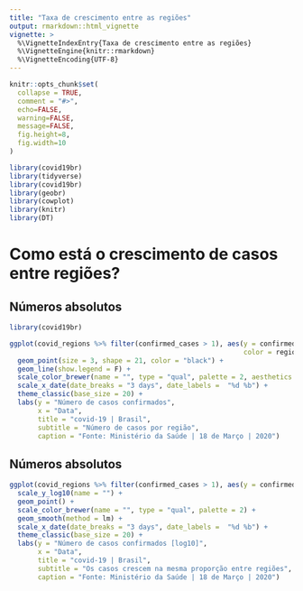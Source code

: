 ```yaml
---
title: "Taxa de crescimento entre as regiões"
output: rmarkdown::html_vignette
vignette: >
  %\VignetteIndexEntry{Taxa de crescimento entre as regiões}
  %\VignetteEngine{knitr::rmarkdown}
  %\VignetteEncoding{UTF-8}
---
```


```r
knitr::opts_chunk$set(
  collapse = TRUE,
  comment = "#>",
  echo=FALSE, 
  warning=FALSE, 
  message=FALSE, 
  fig.height=8, 
  fig.width=10
)
```

```r
library(covid19br)
library(tidyverse)
library(covid19br)
library(geobr)
library(cowplot)
library(knitr)
library(DT)
```

# Como está o crescimento de casos entre regiões?

## Números absolutos

```r
library(covid19br)

ggplot(covid_regions %>% filter(confirmed_cases > 1), aes(y = confirmed_cases, x = date,
                                                          color = region,  fill = region)) +
  geom_point(size = 3, shape = 21, color = "black") +
  geom_line(show.legend = F) +
  scale_color_brewer(name = "", type = "qual", palette = 2, aesthetics = c("color", "fill")) +
  scale_x_date(date_breaks = "3 days", date_labels =  "%d %b") +
  theme_classic(base_size = 20) +
  labs(y = "Número de casos confirmados",
       x = "Data",
       title = "covid-19 | Brasil",
       subtitle = "Número de casos por região",
       caption = "Fonte: Ministério da Saúde | 18 de Março | 2020")
```


## Números absolutos

```r
ggplot(covid_regions %>% filter(confirmed_cases > 1), aes(y = confirmed_cases, x = date, color = region)) +
  scale_y_log10(name = "") +
  geom_point() +
  scale_color_brewer(name = "", type = "qual", palette = 2) +
  geom_smooth(method = lm) +
  scale_x_date(date_breaks = "3 days", date_labels =  "%d %b") +
  theme_classic(base_size = 20) +
  labs(y = "Número de casos confirmados [log10]",
       x = "Data",
       title = "covid-19 | Brasil",
       subtitle = "Os casos crescem na mesma proporção entre regiões",
       caption = "Fonte: Ministério da Saúde | 18 de Março | 2020")

```

